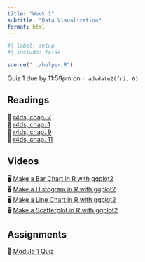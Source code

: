 ```yaml
---
title: "Week 1"
subtitle: "Data Visualization"
format: html
---
```


```r
#| label: setup
#| include: false

source("../helper.R")
```

::: {.callout-important}
Quiz 1 due by 11:59pm on `r advdate2(fri, 0)`
:::

## Readings

| 📖 [r4ds, chap. 7](https://r4ds.hadley.nz/data-import)
| 📖 [r4ds, chap. 1](https://r4ds.hadley.nz/data-visualize.html)
| 📖 [r4ds, chap. 9](https://r4ds.hadley.nz/layers.html)
| 📖 [r4ds, chap. 11](https://r4ds.hadley.nz/communication.html)

## Videos

| 🖥 [Make a Bar Chart in R with ggplot2](https://youtu.be/QG1oDJPoIio)
| 🖥 [Make a Histogram in R with ggplot2](https://youtu.be/-1YhCql-gMo)
| 🖥 [Make a Line Chart in R with ggplot2](https://youtu.be/PnmQ2MFQpIc)
| 🖥 [Make a Scatterplot in R with ggplot2](https://youtu.be/FiosjUVyfLM)

## Assignments

| 📘 [Module 1 Quiz](https://blackboard.gwu.edu/ultra/courses/_395476_1/cl/outline)


